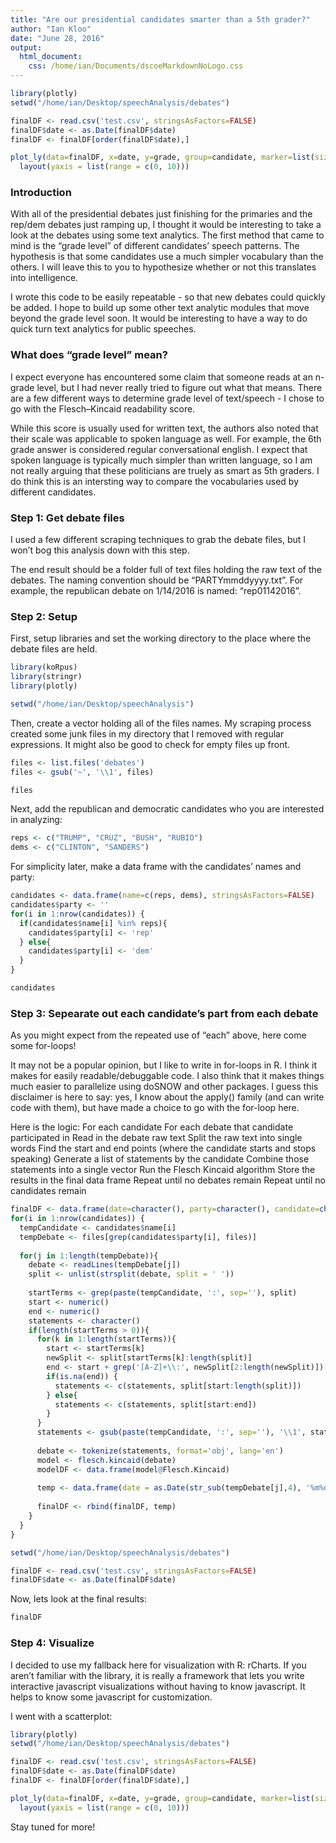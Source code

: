 ```yaml
---
title: "Are our presidential candidates smarter than a 5th grader?"
author: "Ian Kloo"
date: "June 28, 2016"
output: 
  html_document:
    css: /home/ian/Documents/dscoeMarkdownNoLogo.css
---
```


```r
library(plotly)
setwd("/home/ian/Desktop/speechAnalysis/debates")

finalDF <- read.csv('test.csv', stringsAsFactors=FALSE)
finalDF$date <- as.Date(finalDF$date)
finalDF <- finalDF[order(finalDF$date),]

plot_ly(data=finalDF, x=date, y=grade, group=candidate, marker=list(size=10)) %>%
  layout(yaxis = list(range = c(0, 10)))

```

### Introduction

With all of the presidential debates just finishing for the primaries and the rep/dem debates just ramping up, I thought it would be interesting to take a look at the debates using some text analytics.  The first method that came to mind is the "grade level" of different candidates' speech patterns.  The hypothesis is that some candidates use a much simpler vocabulary than the others.  I will leave this to you to hypothesize whether or not this translates into intelligence.

I wrote this code to be easily repeatable - so that new debates could quickly be added.  I hope to build up some other text analytic modules that move beyond the grade level soon. It would be interesting to have a way to do quick turn text analytics for public speeches.

### What does "grade level" mean?

I expect everyone has encountered some claim that someone reads at an n-grade level, but I had never really tried to figure out what that means.  There are a few different ways to determine grade level of text/speech - I chose to go with the Flesch–Kincaid readability score.

While this score is usually used for written text, the authors also noted that their scale was applicable to spoken language as well.  For example, the 6th grade answer is considered regular conversational english.  I expect that spoken language is typically much simpler than written language, so I am not really arguing that these politicians are truely as smart as 5th graders.  I do think this is an intersting way to compare the vocabularies used by different candidates.

### Step 1: Get debate files

I used a few different scraping techniques to grab the debate files, but I won't bog this analysis down with this step.

The end result should be a folder full of text files holding the raw text of the debates.  The naming convention should be "PARTYmmddyyyy.txt".  For example, the republican debate on 1/14/2016 is named: "rep01142016".

### Step 2: Setup

First, setup libraries and set the working directory to the place where the debate files are held.

```r
library(koRpus)
library(stringr)
library(plotly)

setwd("/home/ian/Desktop/speechAnalysis")
```

Then, create a vector holding all of the files names.  My scraping process created some junk files in my directory that I removed with regular expressions.  It might also be good to check for empty files up front.

```r
files <- list.files('debates')
files <- gsub('~', '\\1', files)

files
```

Next, add the republican and democratic candidates who you are interested in analyzing:

```r
reps <- c("TRUMP", "CRUZ", "BUSH", "RUBIO")
dems <- c("CLINTON", "SANDERS")
```

For simplicity later, make a data frame with the candidates' names and party:

```r
candidates <- data.frame(name=c(reps, dems), stringsAsFactors=FALSE)
candidates$party <- ''
for(i in 1:nrow(candidates)) {
  if(candidates$name[i] %in% reps){
    candidates$party[i] <- 'rep'
  } else{
    candidates$party[i] <- 'dem'
  }
}

candidates
```

### Step 3: Sepearate out each candidate's part from each debate

As you might expect from the repeated use of "each" above, here come some for-loops!

It may not be a popular opinion, but I like to write in for-loops in R. I think it makes for easily readable/debuggable code.  I also think that it makes things much easier to parallelize using doSNOW and other packages.  I guess this disclaimer is here to say: yes, I know about the apply() family (and can write code with them), but have made a choice to go with the for-loop here.

Here is the logic:
For each candidate
  For each debate that candidate participated in
    Read in the debate raw text
    Split the raw text into single words
    Find the start and end points (where the candidate starts and stops speaking)
    Generate a list of statements by the candidate
    Combine those statements into a single vector
    Run the Flesch Kincaid algorithm
    Store the results in the final data frame
  Repeat until no debates remain
Repeat until no candidates remain

```r
finalDF <- data.frame(date=character(), party=character(), candidate=character(), grade=numeric(), age=numeric(), stringsAsFactors=FALSE)
for(i in 1:nrow(candidates)) {
  tempCandidate <- candidates$name[i]
  tempDebate <- files[grep(candidates$party[i], files)]
  
  for(j in 1:length(tempDebate)){
    debate <- readLines(tempDebate[j])
    split <- unlist(strsplit(debate, split = ' '))
    
    startTerms <- grep(paste(tempCandidate, ':', sep=''), split)
    start <- numeric()
    end <- numeric()
    statements <- character()
    if(length(startTerms > 0)){
      for(k in 1:length(startTerms)){
        start <- startTerms[k]
        newSplit <- split[startTerms[k]:length(split)]
        end <- start + grep('[A-Z]+\\:', newSplit[2:length(newSplit)])[1] - 1
        if(is.na(end)) {
          statements <- c(statements, split[start:length(split)])
        } else{
          statements <- c(statements, split[start:end])
        }
      }
      statements <- gsub(paste(tempCandidate, ':', sep=''), '\\1', statements)
      
      debate <- tokenize(statements, format='obj', lang='en')
      model <- flesch.kincaid(debate)
      modelDF <- data.frame(model@Flesch.Kincaid)
      
      temp <- data.frame(date = as.Date(str_sub(tempDebate[j],4), '%m%d%Y'), party = candidates$party[i], candidate=tempCandidate, grade=modelDF[1,2], age=modelDF[1,3], stringsAsFactors=FALSE)
      
      finalDF <- rbind(finalDF, temp)
    }
  }
}
```

```r
setwd("/home/ian/Desktop/speechAnalysis/debates")

finalDF <- read.csv('test.csv', stringsAsFactors=FALSE)
finalDF$date <- as.Date(finalDF$date)
```

Now, lets look at the final results:
```r
finalDF
```

### Step 4: Visualize

I decided to use my fallback here for visualization with R: rCharts.  If you aren't familiar with the library, it is really a framework that lets you write interactive javascript visualizations without having to know javascript. It helps to know some javascript for customization.

I went with a scatterplot:

```r
library(plotly)
setwd("/home/ian/Desktop/speechAnalysis/debates")

finalDF <- read.csv('test.csv', stringsAsFactors=FALSE)
finalDF$date <- as.Date(finalDF$date)
finalDF <- finalDF[order(finalDF$date),]

plot_ly(data=finalDF, x=date, y=grade, group=candidate, marker=list(size=10)) %>%
  layout(yaxis = list(range = c(0, 10)))
```
Stay tuned for more!

